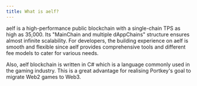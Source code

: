 ```yaml
---
title: What is aelf?
---
```


aelf is a high-performance public blockchain with a single-chain TPS as high as 35,000. Its "MainChain and multiple dAppChains" structure ensures almost infinite scalability. For developers, the building experience on aelf is smooth and flexible since aelf provides comprehensive tools and different fee models to cater for various needs.

Also, aelf blockchain is written in C# which is a language commonly used in the gaming industry. This is a great advantage for realising Portkey's goal to migrate Web2 games to Web3.
